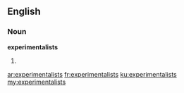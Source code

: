 ==English==

===Noun===
'''experimentalists'''

# {{plural of|[[experimentalist]]}}

[[ar:experimentalists]]
[[fr:experimentalists]]
[[ku:experimentalists]]
[[my:experimentalists]]